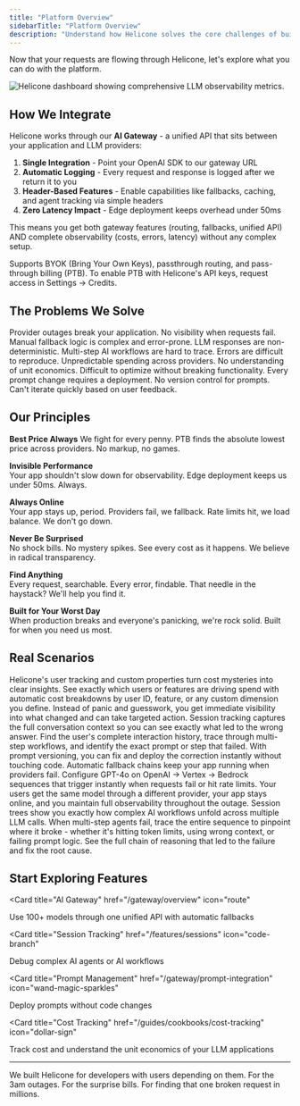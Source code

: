 ```yaml
---
title: "Platform Overview"
sidebarTitle: "Platform Overview"
description: "Understand how Helicone solves the core challenges of building production LLM applications"
---
```


Now that your requests are flowing through Helicone, let's explore what you can do with the platform.

<Frame>
  <img
    src="/images/introduction/intro-dashboard.webp"
    alt="Helicone dashboard showing comprehensive LLM observability metrics."
  />
</Frame>

## How We Integrate

Helicone works through our **AI Gateway** - a unified API that sits between your application and LLM providers:

1. **Single Integration** - Point your OpenAI SDK to our gateway URL
2. **Automatic Logging** - Every request and response is logged after we return it to you
3. **Header-Based Features** - Enable capabilities like fallbacks, caching, and agent tracking via simple headers
4. **Zero Latency Impact** - Edge deployment keeps overhead under 50ms

This means you get both gateway features (routing, fallbacks, unified API) AND complete observability (costs, errors, latency) without any complex setup.

<Note>
Supports BYOK (Bring Your Own Keys), passthrough routing, and pass-through billing (PTB). To enable PTB with Helicone's API keys, request access in Settings → Credits.
</Note>

## The Problems We Solve

<CardGroup cols={2}>
<Card title="Reliability Issues" icon="shield">
  Provider outages break your application. No visibility when requests fail. Manual fallback logic is complex and error-prone.
</Card>
<Card title="Debugging Complexity" icon="bug">
  LLM responses are non-deterministic. Multi-step AI workflows are hard to trace. Errors are difficult to reproduce.
</Card>
<Card title="Cost Uncertainty" icon="dollar-sign">
  Unpredictable spending across providers. No understanding of unit economics. Difficult to optimize without breaking functionality.
</Card>
<Card title="Prompt Management Pain" icon="code">
  Every prompt change requires a deployment. No version control for prompts. Can't iterate quickly based on user feedback.
</Card>
</CardGroup>

## Our Principles

**Best Price Always**
We fight for every penny. PTB finds the absolute lowest price across providers. No markup, no games.

**Invisible Performance**  
Your app shouldn't slow down for observability. Edge deployment keeps us under 50ms. Always.

**Always Online**  
Your app stays up, period. Providers fail, we fallback. Rate limits hit, we load balance. We don't go down.

**Never Be Surprised**  
No shock bills. No mystery spikes. See every cost as it happens. We believe in radical transparency.

**Find Anything**  
Every request, searchable. Every error, findable. That needle in the haystack? We'll help you find it.

**Built for Your Worst Day**  
When production breaks and everyone's panicking, we're rock solid. Built for when you need us most.

## Real Scenarios

<AccordionGroup>
  <Accordion title="Costs spiked 300% overnight">
    Helicone's user tracking and custom properties turn cost mysteries into clear insights. See exactly which users or features are driving spend with automatic cost breakdowns by user ID, feature, or any custom dimension you define. Instead of panic and guesswork, you get immediate visibility into what changed and can take targeted action.
  </Accordion>
  
  <Accordion title="User says AI gave wrong answer">
    Session tracking captures the full conversation context so you can see exactly what led to the wrong answer. Find the user's complete interaction history, trace through multi-step workflows, and identify the exact prompt or step that failed. With prompt versioning, you can fix and deploy the correction instantly without touching code.
  </Accordion>
  
  <Accordion title="OpenAI is down">
    Automatic fallback chains keep your app running when providers fail. Configure GPT-4o on OpenAI → Vertex → Bedrock sequences that trigger instantly when requests fail or hit rate limits. Your users get the same model through a different provider, your app stays online, and you maintain full observability throughout the outage.
  </Accordion>
  
  <Accordion title="AI agent workflow is broken">
    Session trees show you exactly how complex AI workflows unfold across multiple LLM calls. When multi-step agents fail, trace the entire sequence to pinpoint where it broke - whether it's hitting token limits, using wrong context, or failing prompt logic. See the full chain of reasoning that led to the failure and fix the root cause.
  </Accordion>
</AccordionGroup>

## Start Exploring Features

<CardGroup cols={2}>

<Card
  title="AI Gateway" 
  href="/gateway/overview"
  icon="route"
>
  Use 100+ models through one unified API with automatic fallbacks
</Card>

<Card
  title="Session Tracking" 
  href="/features/sessions"
  icon="code-branch"
>
  Debug complex AI agents or AI workflows
</Card>

<Card
  title="Prompt Management" 
  href="/gateway/prompt-integration"
  icon="wand-magic-sparkles"
>
  Deploy prompts without code changes
</Card>


<Card
  title="Cost Tracking" 
  href="/guides/cookbooks/cost-tracking"
  icon="dollar-sign"
>
  Track cost and understand the unit economics of your LLM applications
</Card>
</CardGroup>

---

We built Helicone for developers with users depending on them. For the 3am outages. For the surprise bills. For finding that one broken request in millions.